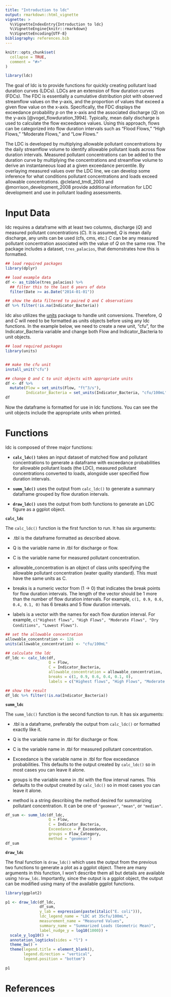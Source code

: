 ```yaml
---
title: "Introduction to ldc"
output: rmarkdown::html_vignette
vignette: >
  %\VignetteIndexEntry{Introduction to ldc}
  %\VignetteEngine{knitr::rmarkdown}
  %\VignetteEncoding{UTF-8}
bibliography: references.bib
---
```


```r
knitr::opts_chunk$set(
  collapse = TRUE,
  comment = "#>"
)
```

```r
library(ldc)
```

The goal of ldc is to provide functions for quickly creating pollutant
load duration curves (LDCs). LDCs are an extension of flow duration curves 
(FDCs). The FDC is essentially a cumulative distribution plot with observed
streamflow values on the y-axis, and the proportion of values that exceed 
a given flow value on the x-axis. Specifically, the FDC displays the exceedance 
probability $p$ on the x-axis and the associated discharge ($Q$) on the y-axis
[@vogel_flowduration_1994]. Typically, mean daily discharge is used to
calculate the flow exceedance values. Using this approach, flows can be
categorized into flow duration intervals such as "Flood Flows," "High Flows,"
"Moderate Flows," and "Low Flows." 

The LDC is developed by multiplying allowable pollutant concentrations by the
daily streamflow volume to identify allowable pollutant loads across flow
duration intervals. Measured pollutant concentrations can be added to the
duration curve by multiplying the concentrations and streamflow volume to derive
an instantaneous load at a given exceedance percentile. By overlaying measured
values over the LDC line, we can develop some inference for what conditions
pollutant concentrations and loads exceed allowable concentrations. 
@cleland_tmdl_2003 and @morrison_development_2008 provide additional information
for LDC development and use in pollutant loading assessments.

# Input Data

ldc requires a dataframe with at least two columns, discharge ($Q$) and
measured pollutant concentrations ($C$). It is assumed, $Q$ is mean daily
discharge, any units can be used (cfs, cms, etc.) $C$ can be any measured 
pollutant concentration associated with the value of $Q$ on the same row. The
package includes a dataset, `tres_palacios`, that demonstrates how this is 
formatted.

```r
## load required packages
library(dplyr)

## load example data
df <- as_tibble(tres_palacios) %>%
  ## filter this to the last 6 years of data
  filter(Date >= as.Date("2014-01-01"))

## show the data filtered to paired Q and C observations
df %>% filter(!is.na(Indicator_Bacteria))


```

ldc also utilizes the [units](https://cran.r-project.org/package=units) package
to handle unit conversions. Therefore, $Q$ and $C$ will need to be formatted as
units objects before using any ldc functions. In the example below, we need to
create a new unit, "cfu", for the Indicator_Bacteria variable and change both 
Flow and Indicator_Bacteria to unit objects.

```r
## load required packages
library(units)


## make the cfu unit
install_unit("cfu")

## change Q and C to unit objects with appropriate units
df <- df %>%
  mutate(Flow = set_units(Flow, "ft^3/s"),
         Indicator_Bacteria = set_units(Indicator_Bacteria, "cfu/100mL"))
df
```

Now the dataframe is formatted for use in ldc functions. You can see the unit
objects include the appropriate units when printed. 

# Functions

ldc is composed of three major functions:

  - **`calc_ldc()`** takes an input dataset of matched flow and pollutant 
  concentrations to generate a dataframe with exceedance probabilities for
  allowable pollutant loads (the LDC), measured pollutant concentrations
  converted to loads, alongside user specified flow duration intervals.
 
 - **`summ_ldc()`** uses the output from `calc_ldc()` to generate a summary dataframe
 grouped by flow duration intervals.
 
 - **`draw_ldc()`** uses the output from both functions to generate an LDC figure as 
 a ggplot object.
 

**`calc_ldc`**

The `calc_ldc()` function is the first function to run. It has six arguments:

 - .tbl is the dataframe formatted as described above.
 
 - Q is the variable name in .tbl for discharge or flow.
 
 - C is the variable name for measured pollutant concentration.
 
 - allowable_concentration is an object of class units specifying the allowable
 pollutant concentration (water quality standard). This must have the same units
 as C.
 
 - breaks is a numeric vector from (1 -> 0) that indicates the break points for
 flow duration intervals. The length of the vector should be 1 more than the number of
 flow duration intervals. For example, `c(1, 0.9, 0.6, 0.4, 0.1, 0)` has 6 breaks and
 5 flow duration intervals.
 
 - labels is a vector with the names for each flow duration interval. For
 example, `c("Highest flows", "High Flows", "Moderate Flows", "Dry Conditions", "Lowest Flows")`.
 

```r
## set the allowable concentration
allowable_concentration <- 126
units(allowable_concentration) <- "cfu/100mL"

## calculate the ldc
df_ldc <- calc_ldc(df,
                   Q = Flow,
                   C = Indicator_Bacteria,
                   allowable_concentration = allowable_concentration,
                   breaks = c(1, 0.9, 0.6, 0.4, 0.1, 0),
                   labels = c("Highest flows", "High Flows", "Moderate Flows", "Dry Conditions", "Lowest Flows"))

## show the result
df_ldc %>% filter(!is.na(Indicator_Bacteria))
```

**`summ_ldc`**

The `summ_ldc()` function is the second function to run. It has six arguments:

 - .tbl is a dataframe, preferably the output from `calc_ldc()` or formatted 
 exactly like it.

 - Q is the variable name in .tbl for discharge or flow.

 - C is the variable name in .tbl for measured pollutant concentration.

 - Exceedance is the variable name in .tbl for flow exceedance probabilities. 
 This defaults to the output created by `calc_ldc()` so in most cases you can 
 leave it alone.
 
 - groups is the variable name in .tbl with the flow interval names. This
 defaults to the output created by `calc_ldc()` so in most cases you can leave it 
 alone.
 
 - method is a string describing the method desired for summarizing pollutant
 concentration. It can be one of `"geomean"`, `"mean"`, or `"median"`. 
 
```r
df_sum <- summ_ldc(df_ldc, 
                   Q = Flow, 
                   C = Indicator_Bacteria, 
                   Exceedance = P_Exceedance,
                   groups = Flow_Category,
                   method = "geomean")
df_sum
```

**`draw_ldc`**

The final function is `draw_ldc()` which uses the output from the previous two
functions to generate a plot as a ggplot object. There are many arguments in 
this function, I won't describe them all but details are available using 
`?draw_ldc`. Importantly, since the output is a ggplot object, the output can
be modified using many of the available ggplot functions.

```r
library(ggplot2)

p1 <- draw_ldc(df_ldc, 
               df_sum, 
               y_lab = expression(paste(italic("E. coli"))),
               ldc_legend_name = "LDC at 35cfu/100mL",
               measurement_name = "Measured Values",
               summary_name = "Summarized Loads (Geometric Mean)",
               label_nudge_y = log10(1000)) + 
  scale_y_log10() +
  annotation_logticks(sides = "l") +
  theme_bw() +
  theme(legend.title = element_blank(),
        legend.direction = "vertical",
        legend.position = "bottom")

p1
```


# References
